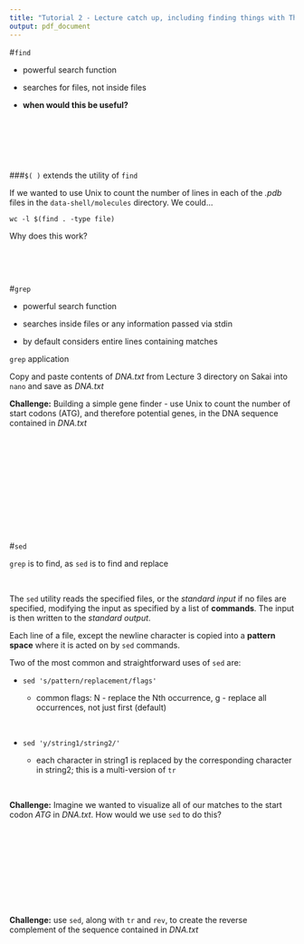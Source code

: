 ```yaml
---
title: "Tutorial 2 - Lecture catch up, including finding things with The Unix Shell"
output: pdf_document
---
```


#`find`

- powerful search function

- searches for files, not inside files

- **when would this be useful?**

&nbsp;

&nbsp;

&nbsp;

###`$( )` extends the utility of `find`

If we wanted to use Unix to count the number of lines in each of the *.pdb* files in the `data-shell/molecules` directory. We could...

`wc -l $(find . -type file)`

Why does this work?

&nbsp;

&nbsp;

#`grep`

- powerful search function

- searches inside files or any information passed via stdin

- by default considers entire lines containing matches

`grep` application

Copy and paste contents of *DNA.txt* from Lecture 3 directory on Sakai into `nano` and save as *DNA.txt*

**Challenge:** Building a simple gene finder - use Unix to count the number of start codons (ATG), and therefore potential genes, in the DNA sequence contained in *DNA.txt*

&nbsp;

&nbsp;

&nbsp;

&nbsp;

&nbsp;

&nbsp;

#`sed`

`grep` is to find, as `sed` is to find and replace

&nbsp;

The `sed` utility reads the specified files, or the *standard input* if no files are specified, modifying the input as specified by a list of **commands**. The input is then written to the *standard output*.

Each line of a file, except the newline character is copied into a **pattern space** where it is acted on by `sed` commands.

Two of the most common and straightforward uses of `sed` are:

- `sed 's/pattern/replacement/flags'`
    
    + common flags: N - replace the Nth occurrence, g - replace all occurrences, not just first (default)
    
&nbsp;

- `sed 'y/string1/string2/'`

    + each character in string1 is replaced by the corresponding character in string2; this is a multi-version of `tr`

&nbsp;

**Challenge:** Imagine we wanted to visualize all of our matches to the start codon *ATG* in *DNA.txt*. How would we use `sed` to do this?

&nbsp;

&nbsp;

&nbsp;

&nbsp;

&nbsp;

**Challenge:** use `sed`, along with `tr` and `rev`, to create the reverse complement of the sequence contained in *DNA.txt*

&nbsp;

&nbsp;

&nbsp;

&nbsp;

&nbsp;

&nbsp;
